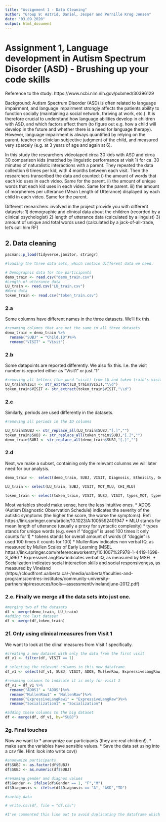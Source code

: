 ```yaml
---
title: "Assignment 1 - Data Cleaning"
author: "Group 9: Astrid, Daniel, Jesper and Pernille Krog Jensen"
date: "03.09.2020"
output: html_document
---
```


# Assignment 1, Language development in Autism Spectrum Disorder (ASD) - Brushing up your code skills

Reference to the study: https://www.ncbi.nlm.nih.gov/pubmed/30396129

Background: Autism Spectrum Disorder (ASD) is often related to language impairment, and language impairment strongly affects the patients ability to function socially (maintaining a social network, thriving at work, etc.). It is therefore crucial to understand how language abilities develop in children with ASD, and which factors affect them (to figure out e.g. how a child will develop in the future and whether there is a need for language therapy).
However, language impairment is always quantified by relying on the parent, teacher or clinician subjective judgment of the child, and measured very sparcely (e.g. at 3 years of age and again at 6). 

In this study the researchers videotaped circa 30 kids with ASD and circa 30 comparison kids (matched by linguistic performance at visit 1) for ca. 30 minutes of naturalistic interactions with a parent. They repeated the data collection 6 times per kid, with 4 months between each visit. Then the researchers transcribed the data and counted: 
i) the amount of words that each kid uses in each video. Same for the parent.
ii) the amount of unique words that each kid uses in each video. Same for the parent.
iii) the amount of morphemes per utterance (Mean Length of Utterance) displayed by each child in each video. Same for the parent. 

Different researchers involved in the project provide you with different datasets: 
1) demographic and clinical data about the children (recorded by a clinical psychologist)
2) length of utterance data (calculated by a linguist)
3) amount of unique and total words used (calculated by a jack-of-all-trade, let's call him RF)

## 2. Data cleaning

```r
pacman::p_load(tidyverse,janitor, stringr)
```

```r
#loading the three data sets, which contain different data we need. 

# Demographic data for the participants
demo_train <- read.csv("demo_train.csv")
#Length of utterance data
LU_train <- read.csv("LU_train.csv")
#Word data
token_train <- read.csv("token_train.csv")
```

### 2.a

Some columns have different names in the three datasets. We'll fix this. 

```r
#renaming columns that are not the same in all three datasets
demo_train = demo_train %>% 
  rename("SUBJ" = "Child.ID")%>% 
  rename("VISIT" = "Visit")
```

### 2.b

Some datapoints are reported differently. We also fix this.
I.e. the visit number is reported either as "Visit1" or just "1"

```r
#removing all letters (the word "visit) from LU and token train's visit column, so that all datasets only contain numbers.
LU_train$VISIT <- str_extract(LU_train$VISIT,"\\d")    
token_train$VISIT <- str_extract(token_train$VISIT,"\\d")

```

### 2.c

Similarly, periods are used differently in the datasets.


```r
#removing all periods in the ID columns

LU_train$SUBJ <- str_replace_all(LU_train$SUBJ,"[.]","")   
token_train$SUBJ <- str_replace_all(token_train$SUBJ,"[.]","")   
demo_train$SUBJ <- str_replace_all(demo_train$SUBJ,"[.]","")  

```

### 2.d

Next, we make a subset, containing only the relevant columns we will later need for our analysis. 

```r

demo_train <-  select(demo_train, SUBJ, VISIT, Diagnosis, Ethnicity, Gender, Age, ADOS, MullenRaw, ExpressiveLangRaw, Socialization) 

LU_train <- select(LU_train, SUBJ, VISIT, MOT_MLU, CHI_MLU)

token_train <- select(token_train, VISIT, SUBJ, VISIT, types_MOT, types_CHI, tokens_MOT, tokens_CHI)

```


Most variables should make sense, here the less intuitive ones. 
* ADOS (Autism Diagnostic Observation Schedule) indicates the severity of the autistic symptoms (the higher the score, the worse the symptoms). Ref: https://link.springer.com/article/10.1023/A:1005592401947
* MLU stands for mean length of utterance (usually a proxy for syntactic complexity)
* types stands for unique words (e.g. even if "doggie" is used 100 times it only counts for 1)
* tokens stands for overall amount of words (if "doggie" is used 100 times it counts for 100) 
* MullenRaw indicates non verbal IQ, as measured by Mullen Scales of Early Learning (MSEL https://link.springer.com/referenceworkentry/10.1007%2F978-1-4419-1698-3_596)
* ExpressiveLangRaw indicates verbal IQ, as measured by MSEL
* Socialization indicates social interaction skills and social responsiveness, as measured by Vineland (https://cloudfront.ualberta.ca/-/media/ualberta/faculties-and-programs/centres-institutes/community-university-partnership/resources/tools---assessment/vinelandjune-2012.pdf)


### 2.e. Finally we merge all the data sets into just one. 


```r
#merging two of the datasets
df <- merge(demo_train, LU_train)
#adding the last dataset
df <- merge(df,token_train)

```


### 2f. Only using clinical measures from Visit 1

We want to look at the clinal measures from Visit 1 specifically. 


```r
#creating a new dataset with only the data from the first visit
df_v1 <- filter(df, VISIT == 1)

# selecting the relevant columns in this new dataframe
df_v1 <- select(df_v1, SUBJ, VISIT, ADOS, MullenRaw, ExpressiveLangRaw, Socialization)

#renaming columns to indicate it is only for visit 1
df_v1 = df_v1 %>% 
  rename("ADOS1" = "ADOS")%>% 
  rename("MullenRaw1" = "MullenRaw")%>% 
  rename("ExpressiveLangRaw1" = "ExpressiveLangRaw")%>% 
  rename("Socialization1" = "Socialization")

#adding these columns to the big dataset
df <- merge(df, df_v1, by="SUBJ")

```

### 2g. Final touches

Now we want to
* anonymize our participants (they are real children!). 
* make sure the variables have sensible values. 
* Save the data set using into a csv file. Hint: look into write.csv()

```r
#anonymize participants 
df$SUBJ <- as.factor(df$SUBJ)
df$SUBJ <- as.numeric(df$SUBJ)

#renaming gender and diagnos values 
df$Gender <- ifelse(df$Gender == 1, "F","M")
df$Diagnosis <- ifelse(df$Diagnosis == "A", "ASD","TD")

#saving data 

# write.csv(df, file = "df.csv")

#I've commented this line out to avoid duplicating the dataframe which was created using another person in our groups code.
```

